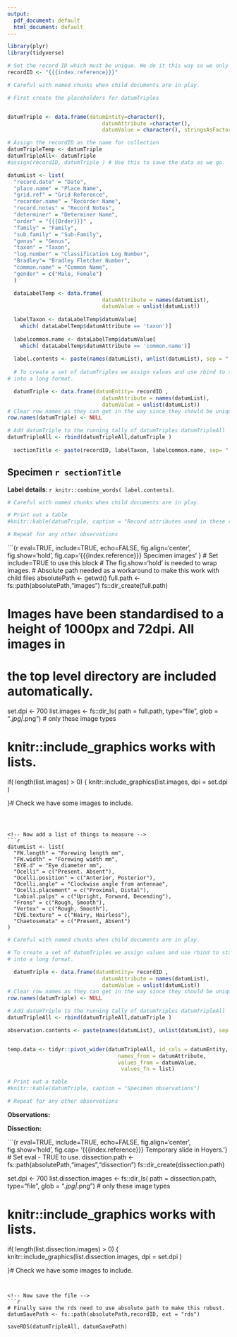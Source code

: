 ```yaml
---
output:
  pdf_document: default
  html_document: default
---
```


<!-- The YAML allows compiling just this page. 
First set the recordID -->

```r
library(plyr)
library(tidyverse)

# Set the record ID which must be unique. We do it this way so we only enter it
recordID <- "{{{index.reference}}}"

```



```r
# Careful with named chunks when child documents are in play.

# First create the placeholders for datumTriples


datumTriple <- data.frame(datumEntity=character(),
                              datumAttribute =character(),
                              datumValue = character(), stringsAsFactors = FALSE)

# Assign the recordID as the name for collection
datumTripleTemp <- datumTriple
datumTripleAll<- datumTriple
#assign(recordID, datumTriple ) # Use this to save the data as we go.


```



<!-- Now start creating datum triples of specimen details. 
-->

```r
datumList <- list(
  "record.date" = "Date",
  "place.name" = "Place Name",
  "grid.ref" = "Grid Reference",
  "recorder.name" = "Recorder Name",
  "record.notes" = "Record Notes",
  "determiner" = "Determiner Name",
  "order" = "{{{Order}}}" ,
  "family" = "Family",
  "sub.family" = "Sub-Family",
  "genus" = "Genus",
  "taxon" = "Taxon",
  "log.number" = "Classification Log Number",
  "Bradley"= "Bradley Fletcher Number",
  "common.name" = "Common Name",
  "gender" = c("Male, Female")
  )

  dataLabelTemp <- data.frame(
                              datumAttribute = names(datumList),
                              datumValue = unlist(datumList))
  
  labelTaxon <- dataLabelTemp$datumValue[
    which( dataLabelTemp$datumAttribute == 'taxon')]
  
  labelcommon.name <- dataLabelTemp$datumValue[
    which( dataLabelTemp$datumAttribute == 'common.name')]
  
  label.contents <- paste(names(datumList), unlist(datumList), sep = ": ")
  
  # To create a set of datumTriples we assign values and use rbind to stack them
# into a long format.

  datumTriple <- data.frame(datumEntity= recordID ,
                              datumAttribute = names(datumList),
                              datumValue = unlist(datumList))
# Clear row names as they can get in the way since they should be unique
row.names(datumTriple) <- NULL

# Add datumTriple to the running tally of datumTriples datumTripleAll
datumTripleAll <- rbind(datumTripleAll,datumTriple )
  
  sectionTitle <- paste(recordID, labelTaxon, labelcommon.name, sep= " "  )

```


<!-- This starts with a section as multiple child documents are assembled 
build the name from the data -->
## Specimen `r sectionTitle` {-}

**Label details**: 
`r knitr::combine_words( label.contents)`.


```r
# Careful with named chunks when child documents are in play.

# Print out a table 
#knitr::kable(datumTriple, caption = "Record attributes used in these reports")

# Repeat for any other observations

```

<!-- Automatically add images with height 1000px -->
```{r  eval=TRUE,  include=TRUE, echo=FALSE, fig.align='center', fig.show='hold', fig.cap='{{{index.reference}}} Specimen images'  }
# Set include=TRUE to use this block
# The fig.show='hold' is needed to wrap images.
# Absolute path needed as a workaround to make this work with child files
absolutePath <- getwd()
full.path <- fs::path(absolutePath,"images")
fs::dir_create(full.path)

# Images have been standardised to a height of 1000px and 72dpi. All images in
# the top level directory are included automatically.

set.dpi <- 700
list.images <- fs::dir_ls( path = full.path, 
                           type="file", 
                           glob = "*.jpg|*.png") # only these image types

# knitr::include_graphics works with lists.
if( length(list.images) > 0) { 
  knitr::include_graphics(list.images, dpi = set.dpi )
      
  }# Check we have some images to include.


```



<!-- Now add a list of things to measure -->
```r

datumList <- list(
  "FW.length" = "Forewing length mm",
  "FW.width" = "Forewing width mm",
  "EYE.d" = "Eye diameter mm", 
  "Ocelli" = c("Present. Absent"),
  "Ocelli.position" = c("Anterior, Posterior"),
  "Ocelli.angle" = "Clockwise angle from antennae",
  "Ocelli.placement" = c("Proximal, Distal"),
  "Labial.palps" = c("Upright, Forward, Decending"),
  "Frons" = c("Rough, Smooth"),
  "Vertex" = c("Rough, Smooth"),
  "EYE.texture" = c("Hairy, Hairless"),
  "Chaetosemata" = c("Present, Absent")
)

```



```r
# Careful with named chunks when child documents are in play.

# To create a set of datumTriples we assign values and use rbind to stack them
# into a long format.

  datumTriple <- data.frame(datumEntity= recordID ,
                              datumAttribute = names(datumList),
                              datumValue = unlist(datumList))
# Clear row names as they can get in the way since they should be unique
row.names(datumTriple) <- NULL

# Add datumTriple to the running tally of datumTriples datumTripleAll
datumTripleAll <- rbind(datumTripleAll,datumTriple )

observation.contents <- paste(names(datumList), unlist(datumList), sep = ": ")


temp.data <- tidyr::pivot_wider(datumTripleAll, id_cols = datumEntity, 
                                   names_from = datumAttribute, 
                                   values_from = datumValue,
                                    values_fn = list)

# Print out a table 
#knitr::kable(datumTriple, caption = "Specimen observations")

# Repeat for any other observations

```

**Observations:** 

**Dissection:** 


<!-- Automatically add dissection images with height 1000px -->
```{r eval=TRUE, include=TRUE, echo=FALSE, fig.align='center', fig.show='hold', fig.cap= '{{{index.reference}}} Temporary slide in Hoyers.'}
# Set eval - TRUE to use.
dissection.path <- fs::path(absolutePath,"images","dissection")
fs::dir_create(dissection.path)


set.dpi <- 700
list.dissection.images <- fs::dir_ls( path = dissection.path, 
                           type="file", 
                           glob = "*.jpg|*.png") # only these image types

# knitr::include_graphics works with lists.
if( length(list.dissection.images) > 0) { 
  knitr::include_graphics(list.dissection.images, dpi = set.dpi )
      
  }# Check we have some images to include.

```


<!-- Now save the file -->
```r
# Finally save the rds need to use absolute path to make this robust.
datumSavePath <- fs::path(absolutePath,recordID, ext = "rds")

saveRDS(datumTripleAll, datumSavePath)
```


